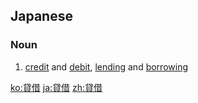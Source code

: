==Japanese==
{{ja-kanjitab|たい|しゃく|yomi=o}}

===Noun===
{{ja-noun|たいしゃく}}
# {{lb|ja|accounting|sort=たいしゃく}} [[credit]] and [[debit]], [[lending]] and [[borrowing]]

[[ko:貸借]]
[[ja:貸借]]
[[zh:貸借]]